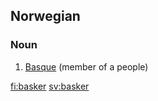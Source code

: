 ==Norwegian==

===Noun===
{{infl|no|noun}}

# [[Basque]] (member of a people)

{{tbot entry|Norwegian|Basque|2007|November}}

[[fi:basker]]
[[sv:basker]]